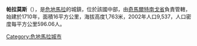 {{Coord|14|36|28|N|90|48|11|W|display=title}}

'''帕拉莫斯'''（{{lang-es|Parramos}}），是[[危地馬拉|危地馬拉]]的城鎮，位於該國中部，由[[奇馬爾特南戈省|奇馬爾特南戈省]]負責管轄，始建於1710年，面積16平方公里，海拔高度1,763米，2002年人口9,537，人口密度每平方公里596.06人。

{{Guatemala-geo-stub}}
[[Category:危地馬拉城市|Category:危地馬拉城市]]